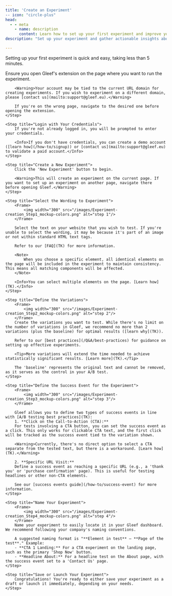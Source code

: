 ```yaml
---
title: 'Create an Experiment'
-- icon: "circle-plus"
head:
  - - meta
    - name: description
      content: Learn how to set up your first experiment and improve your conversions.
description: "Set up your experiment and gather actionable insights about your wording."

---
```


Setting up your first experiment is quick and easy, taking less than 5 minutes.

<Steps>
    <Step title="Open Gleef's Extension on the Relevant Page">
        Ensure you open Gleef's extension on the page where you want to run the experiment.

        <Warning>Your account may be tied to the current URL domain for creating experiments. If you wish to experiment on a different domain, please [contact us](mailto:support@gleef.eu).</Warning>

        If you're on the wrong page, navigate to the desired one before opening the extension.
    </Step>

    <Step title="Login with Your Credentials">
        If you're not already logged in, you will be prompted to enter your credentials.

        <Info>If you don't have credentials, you can create a demo account ([learn how](/how-to/signup)) or [contact us](mailto:support@gleef.eu) to validate a paid account.</Info>
    </Step>

    <Step title="Create a New Experiment">
        Click the 'New Experiment' button to begin.

        <Warning>This will create an experiment on the current page. If you want to set up an experiment on another page, navigate there before opening Gleef.</Warning>
    </Step>

    <Step title="Select the Wording to Experiment">
        <Frame>
            <img width="300" src="/images/Experiment-creation_Step1_mockup-colors.png" alt="step 1"/>
        </Frame>
        
        Select the text on your website that you wish to test. If you're unable to select the wording, it may be because it's part of an image or not within standard HTML text tags.

        Refer to our [FAQ](TK) for more information.
    
        <Note>
            When you choose a specific element, all identical elements on the page will be included in the experiment to maintain consistency. This means all matching components will be affected.
        </Note>

        <Info>You can select multiple elements on the page. [Learn how](TK).</Info>
    </Step>

    <Step title="Define the Variations">
        <Frame>
            <img width="300" src="/images/Experiment-creation_Step2_mockup-colors.png" alt="step 2"/>
        </Frame>
        Create the variations you want to test. While there's no limit on the number of variations in Gleef, we recommend no more than 2 variations (plus the baseline) for optimal results ([learn why](TK)).

        Refer to our [best practices](/Q&A/best-practices) for guidance on setting up effective experiments.

        <Tip>More variations will extend the time needed to achieve statistically significant results. [Learn more](TK).</Tip>

        The 'baseline' represents the original text and cannot be removed, as it serves as the control in your A/B test.
    </Step>

    <Step title="Define the Success Event for the Experiment">
        <Frame>
            <img width="300" src="/images/Experiment-creation_Step3_mockup-colors.png" alt="step 3"/>
        </Frame>

        Gleef allows you to define two types of success events in line with [A/B testing best practices](TK):
        1. **Click on the Call-to-Action (CTA):**  
        For tests involving a CTA button, you can set the success event as a click. This only works for clickable CTA text, and the first click will be tracked as the success event tied to the variation shown.
        
        <Warning>Currently, there's no direct option to select a CTA separate from the tested text, but there is a workaround. [Learn how](TK).</Warning>
        
        2. **Specific URL Visit:**  
        Define a success event as reaching a specific URL (e.g., a 'thank you' or 'purchase confirmation' page). This is useful for testing headlines or other non-CTA elements.

        See our [success events guide](/how-to/success-event) for more information.
    </Step>

    <Step title="Name Your Experiment">
        <Frame>
            <img width="300" src="/images/Experiment-creation_Step4_mockup-colors.png" alt="step 4"/>
        </Frame>
        Name your experiment to easily locate it in your Gleef dashboard. We recommend following your company's naming conventions.

        A suggested naming format is "**Element in test** – **Page of the test**." Example:
        - **CTA 1 Landing:** For a CTA experiment on the landing page, such as the primary 'Shop Now' button.
        - **Headline About:** For a headline test on the About page, with the success event set to a 'Contact Us' page.
    </Step>

    <Step title="Save or Launch Your Experiment">
        Congratulations! You're ready to either save your experiment as a draft or launch it immediately, depending on your needs.
    </Step>
</Steps>